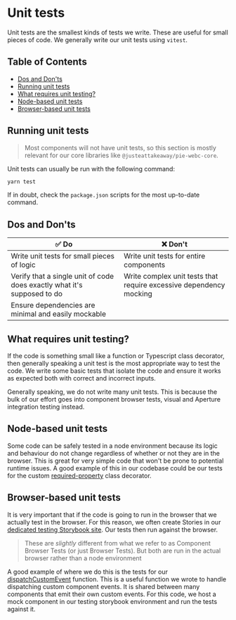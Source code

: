 
<Meta title="Contribution/Testing/Unit tests" />

# Unit tests

Unit tests are the smallest kinds of tests we write. These are useful for small pieces of code.
We generally write our unit tests using `vitest`.

## Table of Contents

- [Dos and Don'ts](#dos-and-donts)
- [Running unit tests](#running-unit-tests)
- [What requires unit testing?](#what-requires-unit-testing)
- [Node-based unit tests](#node-based-unit-tests)
- [Browser-based unit tests](#browser-based-unit-tests)

## Running unit tests
> Most components will not have unit tests, so this section is mostly relevant for our core libraries like `@justeattakeaway/pie-webc-core`.

Unit tests can usually be run with the following command:

```bash
yarn test
```

If in doubt, check the `package.json` scripts for the most up-to-date command.

## Dos and Don'ts

| ✅ **Do**                                                                 | ❌ **Don't**                                                                 |
|--------------------------------------------------------------------------|------------------------------------------------------------------------------|
| Write unit tests for small pieces of logic                               | Write unit tests for entire components                                       |
| Verify that a single unit of code does exactly what it's supposed to do | Write complex unit tests that require excessive dependency mocking          |
| Ensure dependencies are minimal and easily mockable                      |                                                                              |

## What requires unit testing?
If the code is something small like a function or Typescript class decorator, then
generally speaking a unit test is the most appropriate way to test the code. We write some basic
tests that isolate the code and ensure it works as expected both with correct and incorrect inputs.

Generally speaking, we do not write many unit tests. This is because the bulk of our effort goes into component browser tests, visual and Aperture integration testing instead.

## Node-based unit tests
Some code can be safely tested in a node environment because its logic and behaviour do not change regardless of whether or not they are in the browser. This is great for very simple code that won't be prone to potential runtime issues.
A good example of this in our codebase could be our tests for the custom [required-property](https://github.com/justeattakeaway/pie/blob/main/packages/components/pie-webc-core/src/test/decorators/required-property.spec.ts) class decorator.

## Browser-based unit tests
It is very important that if the code is going to run in the browser
that we actually test in the browser. For this reason, we often create Stories in our [dedicated testing Storybook site](https://webc-testing.pie.design/).
Our tests then run against the browser.

> These are _slightly_ different from what we refer to as Component Browser Tests (or just Browser Tests). But both are run in the actual browser rather than a node environment

A good example of where we do this is the tests for our [dispatchCustomEvent](https://github.com/justeattakeaway/pie/blob/main/packages/components/pie-webc-core/src/test/functions/dispatchCustomEvent/dispatchCustomEvent.browser.spec.ts) function.
This is a useful function we wrote to handle dispatching custom component events. It is shared between many components that emit their own custom events. For this code, we host a mock component in our testing storybook environment and run the tests against it.
